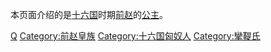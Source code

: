 本页面介绍的是[[十六国|十六国]]时期[[前赵|前赵]]的[[公主|公主]]。

[[Category:十六国公主|Q]]
[[Category:前赵皇族|Category:前赵皇族]]
[[Category:十六国匈奴人|Category:十六国匈奴人]]
[[Category:攣鞮氏|Category:攣鞮氏]]